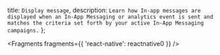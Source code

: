   title: `Display message`,
  description: `Learn how In-app messages are displayed when an In-App Messaging or analytics event is sent and matches the criteria set forth by your active In-App Messaging campaigns.`
};


<Fragments fragments={{ 'react-native': reactnative0 }} />
